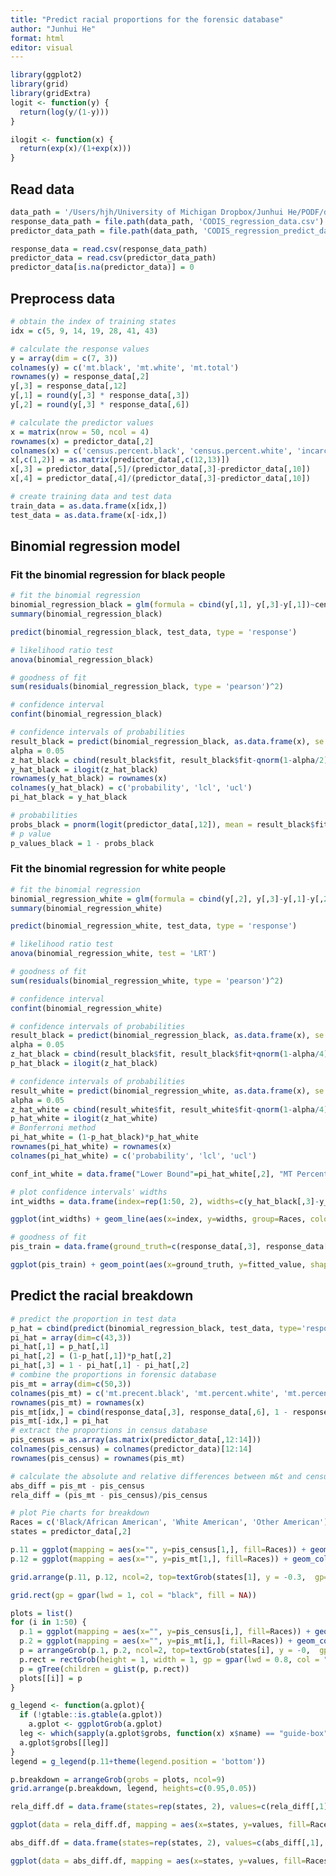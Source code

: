 ```yaml
---
title: "Predict racial proportions for the forensic database"
author: "Junhui He"
format: html
editor: visual
---
```


```r
library(ggplot2)
library(grid)
library(gridExtra)
logit <- function(y) {
  return(log(y/(1-y)))
}

ilogit <- function(x) {
  return(exp(x)/(1+exp(x)))
}
```

## Read data

```r
data_path = '/Users/hjh/University of Michigan Dropbox/Junhui He/PODF/data'
response_data_path = file.path(data_path, 'CODIS_regression_data.csv')
predictor_data_path = file.path(data_path, 'CODIS_regression_predict_data.csv')

response_data = read.csv(response_data_path)
predictor_data = read.csv(predictor_data_path)
predictor_data[is.na(predictor_data)] = 0
```

## Preprocess data

```r
# obtain the index of training states
idx = c(5, 9, 14, 19, 28, 41, 43)

# calculate the response values
y = array(dim = c(7, 3))
colnames(y) = c('mt.black', 'mt.white', 'mt.total')
rownames(y) = response_data[,2]
y[,3] = response_data[,12]
y[,1] = round(y[,3] * response_data[,3])
y[,2] = round(y[,3] * response_data[,6])

# calculate the predictor values
x = matrix(nrow = 50, ncol = 4)
rownames(x) = predictor_data[,2]
colnames(x) = c('census.percent.black', 'census.percent.white', 'incarc.percent.black', 'incarc.percent.white')
x[,c(1,2)] = as.matrix(predictor_data[,c(12,13)])
x[,3] = predictor_data[,5]/(predictor_data[,3]-predictor_data[,10])
x[,4] = predictor_data[,4]/(predictor_data[,3]-predictor_data[,10])

# create training data and test data
train_data = as.data.frame(x[idx,])
test_data = as.data.frame(x[-idx,])
```

## Binomial regression model

### Fit the binomial regression for black people

```r
# fit the binomial regression
binomial_regression_black = glm(formula = cbind(y[,1], y[,3]-y[,1])~census.percent.black+census.percent.white+incarc.percent.black+incarc.percent.white, family = binomial, data = train_data)
summary(binomial_regression_black)
```

```r
predict(binomial_regression_black, test_data, type = 'response')
```

```r
# likelihood ratio test
anova(binomial_regression_black)
```

```r
# goodness of fit
sum(residuals(binomial_regression_black, type = 'pearson')^2)
```

```r
# confidence interval
confint(binomial_regression_black)
```

```r
# confidence intervals of probabilities
result_black = predict(binomial_regression_black, as.data.frame(x), se.fit = TRUE)
alpha = 0.05
z_hat_black = cbind(result_black$fit, result_black$fit-qnorm(1-alpha/2)*result_black$se.fit, result_black$fit+qnorm(1-alpha/2)*result_black$se.fit)
y_hat_black = ilogit(z_hat_black)
rownames(y_hat_black) = rownames(x)
colnames(y_hat_black) = c('probability', 'lcl', 'ucl')
pi_hat_black = y_hat_black
```

```r
# probabilities
probs_black = pnorm(logit(predictor_data[,12]), mean = result_black$fit, sd = result_black$se.fit, lower.tail = FALSE)
# p value
p_values_black = 1 - probs_black
```

### Fit the binomial regression for white people

```r
# fit the binomial regression
binomial_regression_white = glm(formula = cbind(y[,2], y[,3]-y[,1]-y[,2])~census.percent.black+census.percent.white+incarc.percent.black+incarc.percent.white, family = binomial, data = train_data)
summary(binomial_regression_white)
```

```r
predict(binomial_regression_white, test_data, type = 'response')
```

```r
# likelihood ratio test
anova(binomial_regression_white, test = 'LRT')
```

```r
# goodness of fit
sum(residuals(binomial_regression_white, type = 'pearson')^2)
```

```r
# confidence interval
confint(binomial_regression_white)
```

```r
# confidence intervals of probabilities
result_black = predict(binomial_regression_black, as.data.frame(x), se.fit = TRUE)
alpha = 0.05
z_hat_black = cbind(result_black$fit, result_black$fit+qnorm(1-alpha/4)*result_black$se.fit, result_black$fit-qnorm(1-alpha/4)*result_black$se.fit)
p_hat_black = ilogit(z_hat_black)
```

```r
# confidence intervals of probabilities
result_white = predict(binomial_regression_white, as.data.frame(x), se.fit = TRUE)
alpha = 0.05
z_hat_white = cbind(result_white$fit, result_white$fit-qnorm(1-alpha/4)*result_white$se.fit, result_white$fit+qnorm(1-alpha/4)*result_white$se.fit)
p_hat_white = ilogit(z_hat_white)
# Bonferroni method
pi_hat_white = (1-p_hat_black)*p_hat_white
rownames(pi_hat_white) = rownames(x)
colnames(pi_hat_white) = c('probability', 'lcl', 'ucl')
```

```r
conf_int_white = data.frame("Lower Bound"=pi_hat_white[,2], "MT Percent"=pi_hat_white[,1], "Upper Bound"=pi_hat_white[,3], "Census Percent"=predictor_data[,13])
```

```r
# plot confidence intervals' widths
int_widths = data.frame(index=rep(1:50, 2), widths=c(y_hat_black[,3]-y_hat_black[,2], pi_hat_white[,3]-pi_hat_white[,2]), Races=rep(c('Black/African American', 'White American'), each=50))

ggplot(int_widths) + geom_line(aes(x=index, y=widths, group=Races, colour=Races)) + ylim(0,0.05) + ylab('Interval width') + scale_x_continuous(breaks=c(1:50), labels=rownames(x)) + theme(axis.text.x = element_text(angle = 90, vjust = 0.5, hjust=1), axis.title.x = element_blank(), plot.title = element_text(hjust = 0.5, size = 10), legend.position = 'bottom') + ggtitle('Widths of 95% confidence intervals for racial proportions in forensic databases')
```

```r
# goodness of fit
pis_train = data.frame(ground_truth=c(response_data[,3], response_data[,6]), fitted_value=c(pi_hat_black[idx,1], pi_hat_white[idx,1]), Races=rep(c('Black/African American', 'White American'), each=7), States=rep(response_data[,2], 2))

ggplot(pis_train) + geom_point(aes(x=ground_truth, y=fitted_value, shape=Races, colour=States), size=4) + xlab('Ground truth in M&T database') + ylab('Fitted probability') + xlim(0,1) + ylim(0,1) + geom_abline(linetype='longdash', linewidth=1) + ggtitle('Goodness of fit for racial breakdown') + theme(plot.title = element_text(hjust = 0.5))
```

## Predict the racial breakdown

```r
# predict the proportion in test data
p_hat = cbind(predict(binomial_regression_black, test_data, type='response'), predict(binomial_regression_white, test_data, type='response'))
pi_hat = array(dim=c(43,3))
pi_hat[,1] = p_hat[,1]
pi_hat[,2] = (1-p_hat[,1])*p_hat[,2]
pi_hat[,3] = 1 - pi_hat[,1] - pi_hat[,2]
# combine the proportions in forensic database
pis_mt = array(dim=c(50,3))
colnames(pis_mt) = c('mt.precent.black', 'mt.percent.white', 'mt.percent.other')
rownames(pis_mt) = rownames(x)
pis_mt[idx,] = cbind(response_data[,3], response_data[,6], 1 - response_data[,3] - response_data[,6])
pis_mt[-idx,] = pi_hat
# extract the proportions in census database
pis_census = as.array(as.matrix(predictor_data[,12:14]))
colnames(pis_census) = colnames(predictor_data)[12:14]
rownames(pis_census) = rownames(pis_mt)
```

```r
# calculate the absolute and relative differences between m&t and census
abs_diff = pis_mt - pis_census
rela_diff = (pis_mt - pis_census)/pis_census
```

```r
# plot Pie charts for breakdown
Races = c('Black/African American', 'White American', 'Other American')
states = predictor_data[,2]
```

```r
p.11 = ggplot(mapping = aes(x="", y=pis_census[1,], fill=Races)) + geom_col(color='black') + coord_polar(theta='y') + scale_fill_manual(values=c("#BE2A3E", "#EC754A", "#3C8D53"))  + theme_void() + ggtitle('Census') + theme(plot.title = element_text(hjust = 0.5, size=8), legend.position = 'none')
p.12 = ggplot(mapping = aes(x="", y=pis_mt[1,], fill=Races)) + geom_col(color='black') + coord_polar(theta='y') + scale_fill_manual(values=c("#BE2A3E", "#EC754A", "#3C8D53"))  + theme_void() + ggtitle('CODIS') + theme(plot.title = element_text(hjust = 0.5, size=8), legend.position = 'none')

grid.arrange(p.11, p.12, ncol=2, top=textGrob(states[1], y = -0.3,  gp=gpar(fontsize=9,font=8)))

grid.rect(gp = gpar(lwd = 1, col = "black", fill = NA))
```

```r
plots = list()
for (i in 1:50) {
  p.1 = ggplot(mapping = aes(x="", y=pis_census[i,], fill=Races)) + geom_col(color='black') + coord_polar(theta='y') + scale_fill_manual(values=c("#BE2A3E", "#EC754A", "#3C8D53"))  + theme_void() + ggtitle('Census') + theme(plot.title = element_text(hjust = 0.5, size = 6), legend.position = 'none')
  p.2 = ggplot(mapping = aes(x="", y=pis_mt[i,], fill=Races)) + geom_col(color='black') + coord_polar(theta='y') + scale_fill_manual(values=c("#BE2A3E", "#EC754A", "#3C8D53"))  + theme_void() + ggtitle('CODIS') + theme(plot.title = element_text(hjust = 0.5, size = 6), legend.position = 'none')
  p = arrangeGrob(p.1, p.2, ncol=2, top=textGrob(states[i], y = -0,  gp=gpar(fontsize=6)))
  p.rect = rectGrob(height = 1, width = 1, gp = gpar(lwd = 0.8, col = "black", fill = NA))
  p = gTree(children = gList(p, p.rect))
  plots[[i]] = p
}
```

```r
g_legend <- function(a.gplot){
  if (!gtable::is.gtable(a.gplot))
    a.gplot <- ggplotGrob(a.gplot)
  leg <- which(sapply(a.gplot$grobs, function(x) x$name) == "guide-box")
  a.gplot$grobs[[leg]]
}
legend = g_legend(p.11+theme(legend.position = 'bottom'))
```

```r
p.breakdown = arrangeGrob(grobs = plots, ncol=9)
grid.arrange(p.breakdown, legend, heights=c(0.95,0.05))
```

```r
rela_diff.df = data.frame(states=rep(states, 2), values=c(rela_diff[,1], rela_diff[,2]), Races=rep(c('Black/African American', 'White American'), each=50))

ggplot(data = rela_diff.df, mapping = aes(x=states, y=values, fill=Races)) + geom_col(position=position_dodge()) + theme(axis.text.x = element_text(angle = 90, vjust = 0.5, hjust=1), axis.title.x = element_blank(), plot.title = element_text(hjust = 0.5, size = 10), legend.position = 'bottom') + ylab('Relative difference') + ggtitle('Relative difference of racial proportions between forensic database and Census database')
```

```r
abs_diff.df = data.frame(states=rep(states, 2), values=c(abs_diff[,1], abs_diff[,2]), Races=rep(c('Black/African American', 'White American'), each=50))

ggplot(data = abs_diff.df, mapping = aes(x=states, y=values, fill=Races)) + geom_col(position=position_dodge()) + theme(axis.text.x = element_text(angle = 90, vjust = 0.5, hjust=1), axis.title.x = element_blank(), plot.title = element_text(hjust = 0.5, size = 10), legend.position = 'bottom') + ylab('Absolute difference') + ggtitle('Absolute difference of racial proportions between forensic database and Census database')
```
